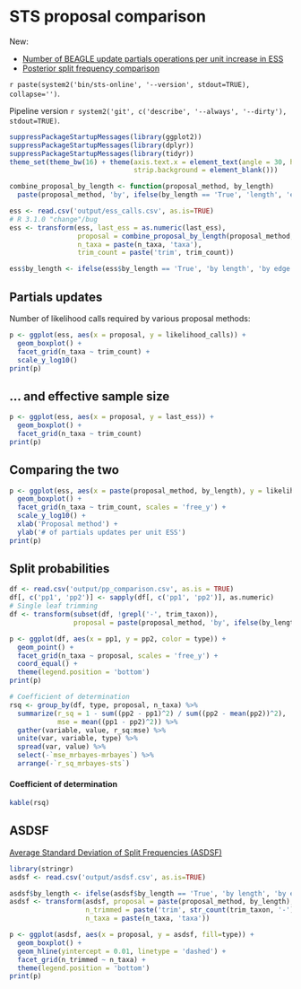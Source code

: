 # STS proposal comparison

New:

* [Number of BEAGLE update partials operations per unit increase in ESS](#h-beagle-ops-per-ess)
* [Posterior split frequency comparison](#h-split-probabilities)

`r paste(system2('bin/sts-online', '--version', stdout=TRUE), collapse='')`.

Pipeline version `r system2('git', c('describe', '--always', '--dirty'), stdout=TRUE)`.

```r
suppressPackageStartupMessages(library(ggplot2))
suppressPackageStartupMessages(library(dplyr))
suppressPackageStartupMessages(library(tidyr))
theme_set(theme_bw(16) + theme(axis.text.x = element_text(angle = 30, hjust = 1),
                               strip.background = element_blank()))

combine_proposal_by_length <- function(proposal_method, by_length)
  paste(proposal_method, 'by', ifelse(by_length == 'True', 'length', 'edge'))

ess <- read.csv('output/ess_calls.csv', as.is=TRUE)
# R 3.1.0 "change"/bug
ess <- transform(ess, last_ess = as.numeric(last_ess),
                 proposal = combine_proposal_by_length(proposal_method, by_length),
                 n_taxa = paste(n_taxa, 'taxa'),
                 trim_count = paste('trim', trim_count))

ess$by_length <- ifelse(ess$by_length == 'True', 'by length', 'by edge')
```

## Partials updates

Number of likelihood calls required by various proposal methods:

```r
p <- ggplot(ess, aes(x = proposal, y = likelihood_calls)) +
  geom_boxplot() +
  facet_grid(n_taxa ~ trim_count) +
  scale_y_log10()
print(p)
```

## ... and effective sample size

```r
p <- ggplot(ess, aes(x = proposal, y = last_ess)) +
  geom_boxplot() +
  facet_grid(n_taxa ~ trim_count)
print(p)
```

## Comparing the two
<a id="h-beagle-ops-per-ess"><a>

```r
p <- ggplot(ess, aes(x = paste(proposal_method, by_length), y = likelihood_calls / last_ess)) +
  geom_boxplot() +
  facet_grid(n_taxa ~ trim_count, scales = 'free_y') +
  scale_y_log10() +
  xlab('Proposal method') +
  ylab('# of partials updates per unit ESS')
print(p)
```

## Split probabilities
<a id="h-split-probabilities"><a>

```r
df <- read.csv('output/pp_comparison.csv', as.is = TRUE)
df[, c('pp1', 'pp2')] <- sapply(df[, c('pp1', 'pp2')], as.numeric)
# Single leaf trimming
df <- transform(subset(df, !grepl('-', trim_taxon)),
                proposal = paste(proposal_method, 'by', ifelse(by_length == 'True', 'length', 'edge')))

p <- ggplot(df, aes(x = pp1, y = pp2, color = type)) +
  geom_point() +
  facet_grid(n_taxa ~ proposal, scales = 'free_y') +
  coord_equal() +
  theme(legend.position = 'bottom')
print(p)

# Coefficient of determination
rsq <- group_by(df, type, proposal, n_taxa) %>%
  summarize(r_sq = 1 - sum((pp2 - pp1)^2) / sum((pp2 - mean(pp2))^2),
            mse = mean((pp1 - pp2)^2)) %>%
  gather(variable, value, r_sq:mse) %>%
  unite(var, variable, type) %>%
  spread(var, value) %>%
  select(-`mse_mrbayes-mrbayes`) %>%
  arrange(-`r_sq_mrbayes-sts`)
```

#### Coefficient of determination
```r
kable(rsq)
```

## ASDSF

[Average Standard Deviation of Split Frequencies (ASDSF)](http://www.bali-phy.org/README.html#idp54307728)

```r
library(stringr)
asdsf <- read.csv('output/asdsf.csv', as.is=TRUE)

asdsf$by_length <- ifelse(asdsf$by_length == 'True', 'by length', 'by edge')
asdsf <- transform(asdsf, proposal = paste(proposal_method, by_length),
                   n_trimmed = paste('trim', str_count(trim_taxon, '-') + 1),
                   n_taxa = paste(n_taxa, 'taxa'))

p <- ggplot(asdsf, aes(x = proposal, y = asdsf, fill=type)) +
  geom_boxplot() +
  geom_hline(yintercept = 0.01, linetype = 'dashed') +
  facet_grid(n_trimmed ~ n_taxa) +
  theme(legend.position = 'bottom')
print(p)
```
